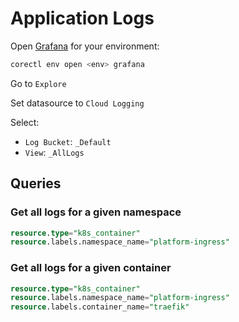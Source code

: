 # Application Logs

Open [Grafana](./app-monitoring) for your environment:

```bash
corectl env open <env> grafana
```

Go to `Explore`

Set datasource to `Cloud Logging`

Select:

- `Log Bucket`: `_Default`
- `View`: `_AllLogs`

## Queries

### Get all logs for a given namespace

```sql
resource.type="k8s_container"
resource.labels.namespace_name="platform-ingress"
```

### Get all logs for a given container

```sql
resource.type="k8s_container"
resource.labels.namespace_name="platform-ingress"
resource.labels.container_name="traefik"
```
